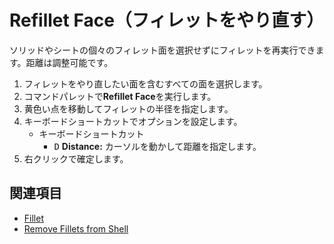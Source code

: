 
# Refillet Face（フィレットをやり直す）

<Reference shortcut="" command="Refillet Face" button="" />

ソリッドやシートの個々のフィレット面を選択せずにフィレットを再実行できます。距離は調整可能です。

1. フィレットをやり直したい面を含むすべての面を選択します。
2. コマンドパレットで**Refillet Face**を実行します。
3. 黄色い点を移動してフィレットの半径を指定します。
4. キーボードショートカットでオプションを設定します。
    - <Kst>キーボードショートカット</Kst>
        - <kbd>D</kbd> **Distance:** カーソルを動かして距離を指定します。
5. 右クリックで確定します。

<VideoPlayer fileName="refillet-face"/>

## 関連項目
- [Fillet](./fillet)
- [Remove Fillets from Shell](./remove-fillets-from-shell)